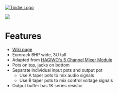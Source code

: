 <a href="https://www.tindie.com/products/28611/"><img src="http://land-boards.com/blwiki/images/5/51/Tindie-mediums.png" alt="Tindie Logo"></img></a> 

<img src="http://land-boards.com/blwiki/images/f/f8/ER-MIXER5-02_P1090217-720px.jpg"></img>

= Features =

* [http://land-boards.com/blwiki/index.php?title=ER-MIXER5-01 Wiki page]
* Eurorack 6HP wide, 3U tall
* Adapted from [https://note.com/solder_state/n/nffc1a33053be HAGIWO's 5 Channel Mixer Module]
* Pots on top, jacks on bottom
* Separate individual input pots and output pot
** Use A taper pots to mix audio signals
** Use B taper pots to mix control voltage signals
* Output buffer has 1K series resistor
